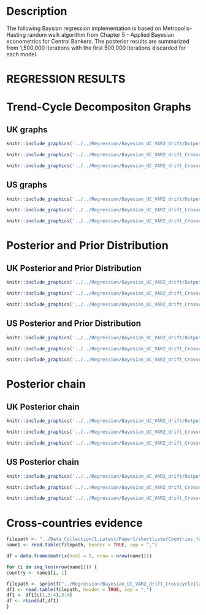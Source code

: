 # Description

The following Baysian regression implementation is based on Metropolis-Hasting random walk algorithm from Chapter 5 - Applied Bayesian econometrics for Central Bankers. The posterior results are summarized from 1,500,000 iterations with the first 500,000 iterations discarded for each model.


# REGRESSION RESULTS


```{=latex}
		\begin{table}[H]
			\begin{threeparttable}
				\caption {\label{tab:table1} Parameters description}
				%\rowcolors{2}{gray!10}{white} 
				\begin{tabular}{@{}ll@{}}
					\toprule
					Description & Parameter\\
					\midrule
					Log-likelihood value & $llv$ \\[2pt] 
					Credit to household & \\
					\quad Credit to household 1st AR parameter  & $\phi^1_{y}$ \\[2pt] 
					\quad Credit to household 2nd AR parameter  & $\phi^2_{y}$ \\[2pt] 
					\quad Credit to household 1st cross cycle AR parameter  & $\phi^{x1}_{y}$ \\[2pt] 
					\quad Credit to household 2nd cross cycle AR parameter  & $\phi^{x2}_{y}$ \\[2pt] 
					\quad S.D. of permanent shocks to Credit to household & $\sigma_{ny}$ \\[2pt] 
					\quad S.D. of transitory shocks to Credit to household & $\sigma_{ey}$ \\[2pt]
					Housing Price Index & \\
					\quad Housing Price Index 1st AR parameter  & $\phi^1_{h}$ \\[2pt] 
					\quad Housing Price Index 2nd AR parameter  & $\phi^2_{h}$ \\[2pt] 
					\quad Housing Price Index 1st cross cycle AR parameter  & $\phi^{x1}_{h}$ \\[2pt] 
					\quad Housing Price Index 2nd cross cycle AR parameter  & $\phi^{x2}_{h}$ \\[2pt] 
					\quad S.D. of permanent shocks to Housing Price Index & $\sigma_{nh}$ \\[2pt] 
					\quad S.D. of transitory shocks to Housing Price Index & $\sigma_{eh}$ \\[2pt]
					Cross-series correlations & \\
					\quad Correlation: Permanent credit to household/Permanent Housing Price Index  & $\rho_{nynh}$ \\[2pt] 
					\quad Correlation: Transitory credit to household/Transitory Housing Price Index  & $\rho_{eyeh}$ \\[2pt] 
										
					\bottomrule
				\end{tabular}
%				\begin{tablenotes}
%					\small
%					\item $y_t$ is credit to household series, $h_t$ is housing price index series. Both are log transformed. \\
%				\end{tablenotes}
			\end{threeparttable}
		\end{table}
```

\begin{landscape}

```r
options(kableExtra.latex.load_packages = FALSE)
options(knitr.table.format = "pandoc")
library('kableExtra')
library(dplyr)
library(knitr)

country='UK'
# filepath=sprintf('../../Regression/RegComb_%s.csv',country)
# df<-read.csv(filepath, sep = ",", header=FALSE)		
# 
# rownames(df) <- df[,1]
# df<-df[,-1]
# colnames(df) <- c("Median", "SD", "Median", "SD", "Median", "SD")
# colnamedf<-c("Median", "SD", "Median", "SD", "Median", "SD")
# options(knitr.kable.NA = '')
# 
# 
# kbl(df, "latex", booktabs = T, digits = c(4, 4, 4, 4, 4, 4), caption ='UK Regression Results', escape=FALSE, linesep=c("", "", "", "\\addlinespace")) %>%
#   kable_classic("striped") %>%
#   add_header_above(c("Parameters" = 1, "VAR2" = 2, "VAR2 1-cross lag" = 2, "VAR2 2-cross lags" = 2)) #%>%
#   #footnote(general="UK Bayesian regression results") %>%
#   #kable_styling(latex_options="scale_down")



filepath=sprintf('../../Regression/RegCombPercentile_%s.csv',country)
df<-read.csv(filepath, sep = ",", header=FALSE)

#rownames(df) <- df[,1]
#df<-df[,-1]

colnames(df) <- c("Description","Parameters","Median", "[10$\\%$, 90$\\%$]", "Median", "[10$\\%$, 90$\\%$]", "Median", "[10$\\%$, 90$\\%$]")
options(knitr.kable.NA = '')

#df = df %>% mutate_if(is.numeric, format, digits=4)

#kbl(data.frame(x=rnorm(10), y=rnorm(10), x= rnorm(10)), digits = c(1, 4, 4))
#https://stackoverflow.com/questions/72388965/aesthetics-of-kable-extra-and-rmardown
kbl(df, "latex", booktabs = T, digits = c(4, 4, 4, 4, 4, 4, 4), caption ='UK Regression Results', escape=FALSE, linesep=c("", "", "", "\\addlinespace"), row.names=FALSE) %>%
  add_header_above(c(" " = 2, "VAR2" = 2, "VAR2 1-cross lag" = 2, "VAR2 2-cross lags" = 2)) %>%
  footnote(general="UK Bayesian regression results") %>%
  kable_styling(latex_options=c("striped","scale_down")) %>%
  kable_paper(c("striped")) %>%
  column_spec(c(1:2,5:6), bold = c(0,0,1,0,0,0,1,0,0,0,0,0,0,0,0))
```		
\end{landscape}


\clearpage

\begin{landscape}

```r
options(kableExtra.latex.load_packages = FALSE)
options(knitr.table.format = "pandoc")
library('kableExtra')
library(dplyr)
library(knitr)

country='US'
# filepath=sprintf('../../Regression/RegComb_%s.csv',country)
# df<-read.csv(filepath, sep = ",", header=FALSE)		
# 
# rownames(df) <- df[,1]
# df<-df[,-1]
# colnames(df) <- c("Median", "SD", "Median", "SD", "Median", "SD")
# colnamedf<-c("Median", "SD", "Median", "SD", "Median", "SD")
# options(knitr.kable.NA = '')
# 
# #df = df %>% mutate_if(is.numeric, format, digits=4)
# 
# #kbl(data.frame(x=rnorm(10), y=rnorm(10), x= rnorm(10)), digits = c(1, 4, 4))
# 
# kbl(df, "latex", booktabs = T, digits = c(4, 4, 4, 4, 4, 4), caption ='US Regression Results', escape=FALSE, linesep=c("", "", "", "\\addlinespace")) %>%
#   kable_classic("striped") %>%
#   add_header_above(c("Parameters" = 1, "VAR2" = 2, "VAR2 1-cross lag" = 2, "VAR2 2-cross lags" = 2)) #%>%
#   #footnote(general="US Bayesian regression results") %>%
#   #kable_styling(latex_options="scale_down")


filepath=sprintf('../../Regression/RegCombPercentile_%s.csv',country)
df<-read.csv(filepath, sep = ",", header=FALSE)

#rownames(df) <- df[,1]
#df<-df[,-1]
colnames(df) <- c("Description","Parameters","Median", "[10$\\%$, 90$\\%$]", "Median", "[10$\\%$, 90$\\%$]", "Median", "[10$\\%$, 90$\\%$]")

options(knitr.kable.NA = '')

#df = df %>% mutate_if(is.numeric, format, digits=4)

#kbl(data.frame(x=rnorm(10), y=rnorm(10), x= rnorm(10)), digits = c(1, 4, 4))

kbl(df, "latex", digits = c(4, 4, 4, 4, 4, 4, 4), booktabs = T, caption ='US Regression Results', escape=FALSE, linesep=c("", "", "", "\\addlinespace"), row.names=FALSE) %>%
  add_header_above(c(" " = 2, "VAR2" = 2, "VAR2 1-cross lag" = 2, "VAR2 2-cross lags" = 2)) %>%
  footnote(general="UK Bayesian regression results") %>%
  kable_styling(latex_options=c("striped","scale_down")) %>%
  kable_paper(c("striped")) %>%
  column_spec(c(1:2,5:6), bold = c(0,0,1,0,0,0,1,0,0,0,0,0,0,0,0))
```		
\end{landscape}


\clearpage

# Trend-Cycle Decompositon Graphs
## UK graphs
```r
knitr::include_graphics('../../Regression/Bayesian_UC_VAR2_drift/OutputData/cycles_UK.pdf')
```

```r
knitr::include_graphics('../../Regression/Bayesian_UC_VAR2_drift_Crosscycle1lag/OutputData/cycles_UK.pdf')
```

```r
knitr::include_graphics('../../Regression/Bayesian_UC_VAR2_drift_Crosscycle2lags/OutputData/cycles_UK.pdf')
```

\clearpage


## US graphs
```r
knitr::include_graphics('../../Regression/Bayesian_UC_VAR2_drift/OutputData/cycles_US.pdf')
```

```r
knitr::include_graphics('../../Regression/Bayesian_UC_VAR2_drift_Crosscycle1lag/OutputData/cycles_US.pdf')
```

```r
knitr::include_graphics('../../Regression/Bayesian_UC_VAR2_drift_Crosscycle2lags/OutputData/cycles_US.pdf')
```

\clearpage



# Posterior and Prior Distribution
## UK Posterior and Prior Distribution
```r
knitr::include_graphics('../../Regression/Bayesian_UC_VAR2_drift/OutputData/posteriorpriordistribution_UK.pdf')
```

```r
knitr::include_graphics('../../Regression/Bayesian_UC_VAR2_drift_Crosscycle1lag/OutputData/posteriorpriordistribution_UK.pdf')
```

```r
knitr::include_graphics('../../Regression/Bayesian_UC_VAR2_drift_Crosscycle2lags/OutputData/posteriorpriordistribution_UK.pdf')
```

\clearpage


## US Posterior and Prior Distribution
```r
knitr::include_graphics('../../Regression/Bayesian_UC_VAR2_drift/OutputData/posteriorpriordistribution_US.pdf')
```

```r
knitr::include_graphics('../../Regression/Bayesian_UC_VAR2_drift_Crosscycle1lag/OutputData/posteriorpriordistribution_US.pdf')
```

```r
knitr::include_graphics('../../Regression/Bayesian_UC_VAR2_drift_Crosscycle2lags/OutputData/posteriorpriordistribution_US.pdf')
```


\clearpage

# Posterior chain

## UK Posterior chain
```r
knitr::include_graphics('../../Regression/Bayesian_UC_VAR2_drift/OutputData/posteriorchain_UK.pdf')
```

```r
knitr::include_graphics('../../Regression/Bayesian_UC_VAR2_drift_Crosscycle1lag/OutputData/posteriorchain_UK.pdf')
```

```r
knitr::include_graphics('../../Regression/Bayesian_UC_VAR2_drift_Crosscycle2lags/OutputData/posteriorchain_UK.pdf')
```

\clearpage

## US Posterior chain
```r
knitr::include_graphics('../../Regression/Bayesian_UC_VAR2_drift/OutputData/posteriorchain_US.pdf')
```

```r
knitr::include_graphics('../../Regression/Bayesian_UC_VAR2_drift_Crosscycle1lag/OutputData/posteriorchain_US.pdf')
```

```r
knitr::include_graphics('../../Regression/Bayesian_UC_VAR2_drift_Crosscycle2lags/OutputData/posteriorchain_US.pdf')
```

# Cross-countries evidence

```r

filepath <- "../Data Collection/1.Latest/Paper1/shortlistofCountries_full.csv"
name1 <- read.table(filepath, header = TRUE, sep = ",")

df = data.frame(matrix(ncol = 5, nrow = nrow(name1)))

for (i in seq_len(nrow(name1))) {
country <- name1[i, 1]

filepath <- sprintf("../Regression/Bayesian_UC_VAR2_drift_Crosscycle1lag/OutputData/Reg_%s.csv", country)
df1 <- read.table(filepath, header = TRUE, sep = ",")
df1 <- df1[c(1,3:4),3:4]
df <- rbind(df,df1)
}
```